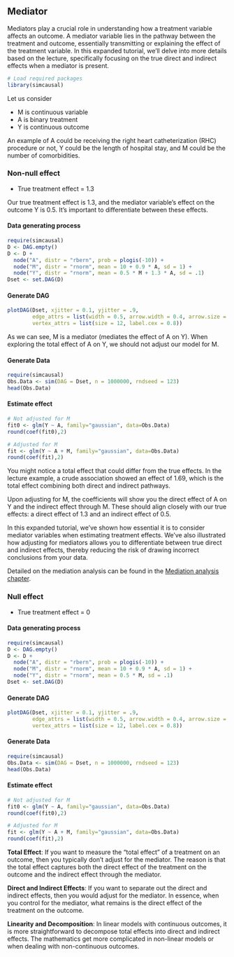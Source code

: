 ## Mediator {.unnumbered}

Mediators play a crucial role in understanding how a treatment variable affects an outcome. A mediator variable lies in the pathway between the treatment and outcome, essentially transmitting or explaining the effect of the treatment variable. In this expanded tutorial, we'll delve into more details based on the lecture, specifically focusing on the true direct and indirect effects when a mediator is present.

```r
# Load required packages
library(simcausal)
```

Let us consider

-   M is continuous variable
-   A is binary treatment
-   Y is continuous outcome

An example of A could be receiving the right heart catheterization (RHC) procedure or not, Y could be the length of hospital stay, and M could be the number of comorbidities. 

### Non-null effect

-   True treatment effect = 1.3

Our true treatment effect is 1.3, and the mediator variable's effect on the outcome Y is 0.5. It's important to differentiate between these effects.

#### Data generating process

```r
require(simcausal)
D <- DAG.empty()
D <- D + 
  node("A", distr = "rbern", prob = plogis(-10)) +
  node("M", distr = "rnorm", mean = 10 + 0.9 * A, sd = 1) + 
  node("Y", distr = "rnorm", mean = 0.5 * M + 1.3 * A, sd = .1)
Dset <- set.DAG(D)
```

#### Generate DAG

```r
plotDAG(Dset, xjitter = 0.1, yjitter = .9,
        edge_attrs = list(width = 0.5, arrow.width = 0.4, arrow.size = 0.7),
        vertex_attrs = list(size = 12, label.cex = 0.8))
```

As we can see, M is a mediator (mediates the effect of A on Y). When exploring the total effect of A on Y, we should not adjust our model for M.

#### Generate Data

```r
require(simcausal)
Obs.Data <- sim(DAG = Dset, n = 1000000, rndseed = 123)
head(Obs.Data)
```

#### Estimate effect

```r
# Not adjusted for M
fit0 <- glm(Y ~ A, family="gaussian", data=Obs.Data)
round(coef(fit0),2)

# Adjusted for M
fit <- glm(Y ~ A + M, family="gaussian", data=Obs.Data)
round(coef(fit),2)
```

::: callout-important
You might notice a total effect that could differ from the true effects. In the lecture example, a crude association showed an effect of 1.69, which is the total effect combining both direct and indirect pathways.

Upon adjusting for M, the coefficients will show you the direct effect of A on Y and the indirect effect through M. These should align closely with our true effects: a direct effect of 1.3 and an indirect effect of 0.5.

In this expanded tutorial, we've shown how essential it is to consider mediator variables when estimating treatment effects. We've also illustrated how adjusting for mediators allows you to differentiate between true direct and indirect effects, thereby reducing the risk of drawing incorrect conclusions from your data.

Detailed on the mediation analysis can be found in the [Mediation analysis chapter](mediation.html).
::: 

### Null effect

-   True treatment effect = 0

#### Data generating process

```r
require(simcausal)
D <- DAG.empty()
D <- D + 
  node("A", distr = "rbern", prob = plogis(-10)) +
  node("M", distr = "rnorm", mean = 10 + 0.9 * A, sd = 1) + 
  node("Y", distr = "rnorm", mean = 0.5 * M, sd = .1)
Dset <- set.DAG(D)
```

#### Generate DAG

```r
plotDAG(Dset, xjitter = 0.1, yjitter = .9,
        edge_attrs = list(width = 0.5, arrow.width = 0.4, arrow.size = 0.7),
        vertex_attrs = list(size = 12, label.cex = 0.8))
```

#### Generate Data

```r
require(simcausal)
Obs.Data <- sim(DAG = Dset, n = 1000000, rndseed = 123)
head(Obs.Data)
```

#### Estimate effect

```r
# Not adjusted for M
fit0 <- glm(Y ~ A, family="gaussian", data=Obs.Data)
round(coef(fit0),2)

# Adjusted for M
fit <- glm(Y ~ A + M, family="gaussian", data=Obs.Data)
round(coef(fit),2)
```

::: callout-important
**Total Effect**: If you want to measure the "total effect" of a treatment on an outcome, then you typically don't adjust for the mediator. The reason is that the total effect captures both the direct effect of the treatment on the outcome and the indirect effect through the mediator.

**Direct and Indirect Effects**: If you want to separate out the direct and indirect effects, then you would adjust for the mediator. In essence, when you control for the mediator, what remains is the direct effect of the treatment on the outcome.

**Linearity and Decomposition**: In linear models with continuous outcomes, it is more straightforward to decompose total effects into direct and indirect effects. The mathematics get more complicated in non-linear models or when dealing with non-continuous outcomes.
::: 
